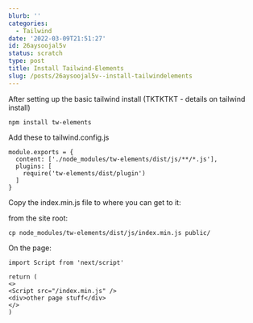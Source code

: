 ```yaml
---
blurb: ''
categories:
  - Tailwind
date: '2022-03-09T21:51:27'
id: 26aysoojal5v
status: scratch
type: post
title: Install Tailwind-Elements
slug: /posts/26aysoojal5v--install-tailwindelements
---
```


After setting up the basic tailwind install (TKTKTKT - details on tailwind install)

```
npm install tw-elements
```


Add these to tailwind.config.js

```
module.exports = {
  content: ['./node_modules/tw-elements/dist/js/**/*.js'],
  plugins: [
    require('tw-elements/dist/plugin')
  ]
}
```

Copy the index.min.js file to where you can get to it:

from the site root:

```
cp node_modules/tw-elements/dist/js/index.min.js public/
```

On the page:

```
import Script from 'next/script'

return (
<>
<Script src="/index.min.js" />
<div>other page stuff</div>
</>
)
```



